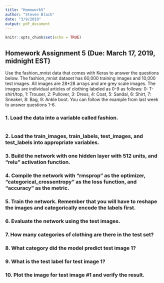```yaml
---
title: "Homework5"
author: "Steven Black"
date: "3/9/2019"
output: pdf_document
---
```


```r
knitr::opts_chunk$set(echo = TRUE)
```

## Homework Assignment 5  (Due: March 17, 2019, midnight EST) 
 
Use the fashion_mnist data that comes with Keras to answer the questions below.  The fashion_mnist dataset has 60,000 training images and 10,000 test images. All images are 28*28 arrays and are grey scale images. The images are individual articles of clothing labeled as 0-9 as follows: 0: T-shirt/top, 1: Trouser, 2: Pullover, 3: Dress, 4: Coat, 5: Sandal, 6:  Shirt, 7: Sneaker, 8: Bag, 9: Ankle boot.  You can follow the example from last week to answer questions 1-6.

### 1.	Load the data into a variable called fashion.
```r

```

### 2.	Load the train_images, train_labels, test_images, and test_labels into appropriate variables.
### 3.	Build the network with one hidden layer with 512 units, and “relu” activation function.
### 4.	Compile the network with “rmsprop” as the optimizer, “categorical_crossentropy” as the loss function, and “accuracy” as the metric.

### 5.	Train the network. Remember that you will have to reshape the images and categorically encode the labels first.
### 6.	Evaluate the network using the test images.
### 7.	How many categories of clothing are there in the test set?
### 8.	What category did the model predict test image 1? 
### 9.	What is the test label for test image 1? 
### 10.	Plot the image for test image #1 and verify the result.
